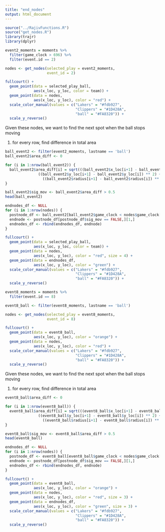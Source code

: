 ```yaml
---
title: "end_nodes"
output: html_document
---
```


```r
source("../RajivFunctions.R")
source("get_nodes.R")
library(trajr)
library(dplyr)
```

```r
event2_moments = moments %>%
  filter(game_clock > 696) %>%
  filter(event.id == 2)

nodes <- get_nodes(selected_play = event2_moments,
                   event_id = 2)
```


```r
fullcourt() +
  geom_point(data = selected_play_ball,
             aes(x_loc, y_loc, color = team)) + 
  geom_point(data = nodes,
             aes(x_loc, y_loc), color = "red") +
  scale_color_manual(values = c("Lakers" = "#fdb927",
                                "Clippers" = "#1D428A",
                                "ball" = "#FA8320")) +
  scale_y_reverse()
```

Given these nodes, we want to find the next spot when the ball stops moving 

1) for every row, find difference in total area 

```r
ball_event2 <- filter(event2_moments, lastname == 'ball')
ball_event2$area_diff <- 0

for (i in 1:nrow(ball_event2)) {
  ball_event2$area_diff[i] = sqrt(((ball_event2$x_loc[i+1] - ball_event2$x_loc[i]) ** 2) +
               ((ball_event2$y_loc[i+1] - ball_event2$y_loc[i]) ** 2) +
                 ((ball_event2$radius[i+1] - ball_event2$radius[i]) ** 2))
}

ball_event2$sig_mov <- ball_event2$area_diff > 0.5
head(ball_event2)

```


```r
endnodes_df <- NULL
for (i in 1:nrow(nodes)) {
  postnode_df <- ball_event2[ball_event2$game_clock < nodes$game_clock[i], ]
  endnode <- postnode_df[postnode_df$sig_mov == FALSE,][1,]
  endnodes_df <- rbind(endnodes_df, endnode)
}

```

```r
fullcourt() +
  geom_point(data = selected_play_ball,
             aes(x_loc, y_loc, color = team)) + 
  geom_point(data = nodes,
             aes(x_loc, y_loc), color = "red", size = 4) +
  geom_point(data = endnodes_df,
             aes(x_loc, y_loc), color = "green") +
  scale_color_manual(values = c("Lakers" = "#fdb927",
                                "Clippers" = "#1D428A",
                                "ball" = "#FA8320")) +
  scale_y_reverse()
```





```r
event8_moments = moments %>%
  filter(event.id == 8)

event8_ball <- filter(event8_moments, lastname == 'ball')

nodes <- get_nodes(selected_play = event8_moments,
                   event_id = 8)

```


```r
fullcourt() +
  geom_point(data = event8_ball,
             aes(x_loc, y_loc), color = "orange") + 
  geom_point(data = nodes,
             aes(x_loc, y_loc), color = "red") +
  scale_color_manual(values = c("Lakers" = "#fdb927",
                                "Clippers" = "#1D428A",
                                "ball" = "#FA8320")) +
  scale_y_reverse()
```

Given these nodes, we want to find the next spot when the ball stops moving 

1) for every row, find difference in total area 

```r
event8_ball$area_diff <- 0

for (i in 1:nrow(event8_ball)) {
  event8_ball$area_diff[i] = sqrt(((event8_ball$x_loc[i+1] - event8_ball$x_loc[i]) ** 2) +
               ((event8_ball$y_loc[i+1] - event8_ball$y_loc[i]) ** 2) +
                 ((event8_ball$radius[i+1] - event8_ball$radius[i]) ** 2))
}

event8_ball$sig_mov <- event8_ball$area_diff > 0.5
head(event8_ball)

```


```r
endnodes_df <- NULL
for (i in 1:nrow(nodes)) {
  postnode_df <- event8_ball[event8_ball$game_clock < nodes$game_clock[i], ]
  endnode <- postnode_df[postnode_df$sig_mov == FALSE,][1,]
  endnodes_df <- rbind(endnodes_df, endnode)
}

```

```r
fullcourt() +
  geom_point(data = event8_ball,
             aes(x_loc, y_loc), color = "orange") + 
  geom_point(data = nodes,
             aes(x_loc, y_loc), color = "red", size = 3) +
  geom_point(data = endnodes_df,
             aes(x_loc, y_loc), color = "green", size = 3) +
  scale_color_manual(values = c("Lakers" = "#fdb927",
                                "Clippers" = "#1D428A",
                                "ball" = "#FA8320")) +
  scale_y_reverse()
```

